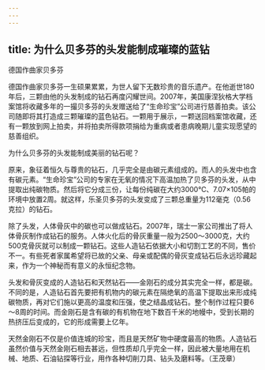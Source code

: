 ```yaml
---
---
---
```

title: 为什么贝多芬的头发能制成璀璨的蓝钻
---




德国作曲家贝多芬



德国作曲家贝多芬一生硕果累累，为世人留下无数珍贵的音乐遗产。在他逝世180年后，三颗由他的头发制成的钻石再度闪耀世间。2007年，美国康涅狄格大学档案馆将收藏多年的一撮贝多芬的头发赠送给了“生命珍宝”公司进行慈善拍卖。该公司随即将其打造成三颗璀璨的蓝色钻石。一颗用于展示，一颗送回档案馆收藏，还有一颗放到网上拍卖，并将拍卖所得款项捐给为重病或者患病晚期儿童实现愿望的慈善组织。

为什么贝多芬的头发能制成美丽的钻石呢？

原来，象征着恒久与尊贵的钻石，几乎完全是由碳元素组成的。而人的头发中也含有碳元素。“生命珍宝”公司的专家在无氧的情况下高温加热了贝多芬的头发，从中提取出纯碳物质。然后将它分成三份，让每份纯碳在大约3000℃、7.07×105帕的环境中放置2周。就这样，乐圣贝多芬的头发变成了三颗总重量为112毫克（0.56克拉）的钻石。

除了头发，人体骨灰中的碳也可以做成钻石。2007年，瑞士一家公司推出了将人体骨灰制作成钻石的服务。人体火化后的骨灰重量一般为2500～3000克，大约500克骨灰就可以制成一颗钻石。这些人造钻石依据大小和切割工艺的不同，售价不一。有些死者家属希望将已故的父亲、母亲或配偶的骨灰变成钻石后永远珍藏起来，作为一个神秘而有意义的永恒纪念物。





头发和骨灰变成的人造钻石和天然钻石——金刚石的成分其实完全一样，都是碳。不同的是，人造钻石首先要把有机物内的碳元素在隔绝氧的高温下提取出来形成纯碳物质，再对它们施以更高的温度和压强，使之结晶成钻石。整个制作过程只要6～8周的时间。而金刚石是含有碳的有机物在地下数百千米的地幔中，受到长期的热挤压后变成的，它的形成需要上亿年。

天然金刚石不仅是价值连城的珍宝，而且是天然矿物中硬度最高的物质。人造钻石虽然价值与天然金刚石相去甚远，但性质却几乎完全一样，因此被大量地用在机械、地质、石油钻探等行业，用作各种切削刀具、钻头及磨料等。（王茂章）